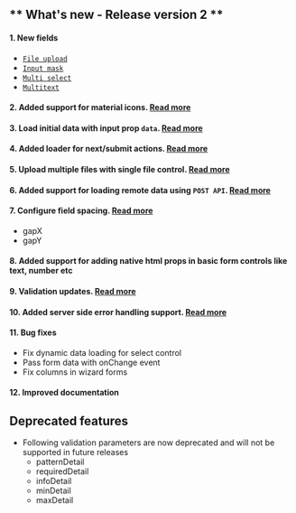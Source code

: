## ** What's new - Release version 2 **

#### 1. New fields

- [`File upload`](/fields/file)
- [`Input mask`](/fields/input-mask)
- [`Multi select`](/fields/multi-select)
- [`Multitext`](/fields/multitext)

#### 2. Added support for material icons. [Read more](/icons)

#### 3. Load initial data with input prop `data`. [Read more](/preload-data)

#### 4. Added loader for next/submit actions. [Read more](/loader)

#### 5. Upload multiple files with single file control. [Read more](/fields/file#example-upload-multiple-images-with-preview)

#### 6. Added support for loading remote data using `POST API`. [Read more](/requestType)

#### 7. Configure field spacing. [Read more](/spacing)
- gapX
- gapY

#### 8. Added support for adding native html props in basic form controls like text, number etc

#### 9. Validation updates. [Read more](/fields/field-validation)

#### 10. Added server side error handling support. [Read more](/error-handling)

#### 11. Bug fixes
- Fix dynamic data loading for select control
- Pass form data with onChange event
- Fix columns in wizard forms

#### 12. Improved documentation

## Deprecated features
- Following validation parameters are now deprecated and will not be supported in future releases
  - patternDetail
  - requiredDetail
  - infoDetail
  - minDetail
  - maxDetail
